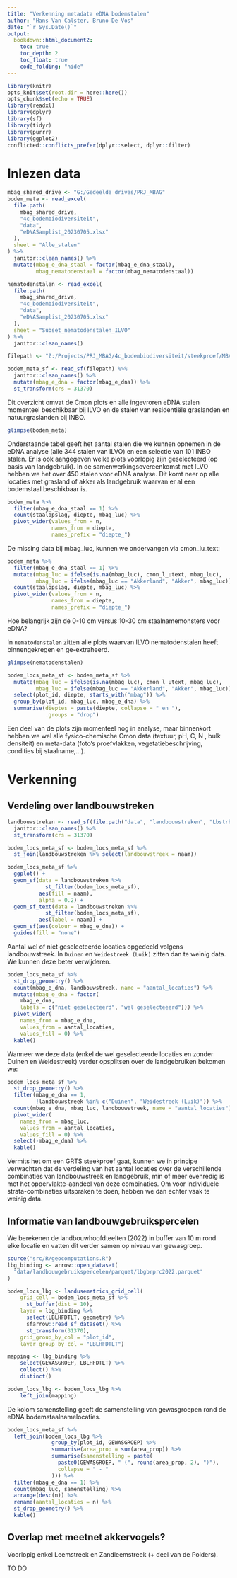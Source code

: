 ```yaml
---
title: "Verkenning metadata eDNA bodemstalen"
author: "Hans Van Calster, Bruno De Vos"
date: "`r Sys.Date()`"
output:
  bookdown::html_document2:
    toc: true
    toc_depth: 2
    toc_float: true
    code_folding: "hide"
---
```


```r
library(knitr)
opts_knit$set(root.dir = here::here())
opts_chunk$set(echo = TRUE)
library(readxl)
library(dplyr)
library(sf)
library(tidyr)
library(purrr)
library(ggplot2)
conflicted::conflicts_prefer(dplyr::select, dplyr::filter)
```


# Inlezen data

```r
mbag_shared_drive <- "G:/Gedeelde drives/PRJ_MBAG"
bodem_meta <- read_excel(
  file.path(
    mbag_shared_drive,
    "4c_bodembiodiversiteit",
    "data",
    "eDNASamplist_20230705.xlsx"
  ),
  sheet = "Alle_stalen"
) %>%
  janitor::clean_names() %>%
  mutate(mbag_e_dna_staal = factor(mbag_e_dna_staal),
         mbag_nematodenstaal = factor(mbag_nematodenstaal)) 

nematodenstalen <- read_excel(
  file.path(
    mbag_shared_drive,
    "4c_bodembiodiversiteit",
    "data",
    "eDNASamplist_20230705.xlsx"
  ),
  sheet = "Subset_nematodenstalen_ILVO"
) %>%
  janitor::clean_names()

```


```r

filepath <- "Z:/Projects/PRJ_MBAG/4c_bodembiodiversiteit/steekproef/MBAG_eDNA_sampling"

bodem_meta_sf <- read_sf(filepath) %>%
  janitor::clean_names() %>%
  mutate(mbag_e_dna = factor(mbag_e_dna)) %>%
  st_transform(crs = 31370)
```


Dit overzicht omvat de Cmon plots en alle ingevroren eDNA stalen momenteel beschikbaar bij ILVO en de stalen van residentiële graslanden en natuurgraslanden bij INBO. 

```r
glimpse(bodem_meta)
```



Onderstaande tabel geeft het aantal stalen die we kunnen opnemen in de eDNA analyse (alle 344 stalen van ILVO) en een selectie van 101 INBO stalen.
Er is ook aangegeven welke plots voorlopig zijn geselecteerd (op basis van landgebruik).
In de samenwerkingsovereenkomst met ILVO hebben we het over 450 stalen voor eDNA analyse.
Dit komt neer op alle locaties met grasland of akker als landgebruik waarvan er al een bodemstaal beschikbaar is.

```r
bodem_meta %>%
  filter(mbag_e_dna_staal == 1) %>%
  count(staalopslag, diepte, mbag_luc) %>%
  pivot_wider(values_from = n,
              names_from = diepte,
              names_prefix = "diepte_")
```

De missing data bij mbag_luc, kunnen we ondervangen via cmon_lu_text:

```r
bodem_meta %>%
  filter(mbag_e_dna_staal == 1) %>%
  mutate(mbag_luc = ifelse(is.na(mbag_luc), cmon_l_utext, mbag_luc),
         mbag_luc = ifelse(mbag_luc == "Akkerland", "Akker", mbag_luc)) %>%
  count(staalopslag, diepte, mbag_luc) %>%
  pivot_wider(values_from = n,
              names_from = diepte,
              names_prefix = "diepte_")

```

Hoe belangrijk zijn de 0-10 cm versus 10-30 cm staalnamemonsters voor eDNA?



In `nematodenstalen` zitten alle plots waarvan ILVO nematodenstalen heeft binnengekregen en ge-extraheerd.

```r
glimpse(nematodenstalen)
```


```r
bodem_locs_meta_sf <- bodem_meta_sf %>%
  mutate(mbag_luc = ifelse(is.na(mbag_luc), cmon_l_utext, mbag_luc),
         mbag_luc = ifelse(mbag_luc == "Akkerland", "Akker", mbag_luc)) %>%
  select(plot_id, diepte, starts_with("mbag")) %>%
  group_by(plot_id, mbag_luc, mbag_e_dna) %>%
  summarise(dieptes = paste(diepte, collapse = " en "),
            .groups = "drop")

```



Een deel van de plots zijn momenteel nog in analyse, maar binnenkort hebben we wel alle fysico-chemische Cmon data (textuur, pH, C, N , bulk densiteit) en meta-data (foto's proefvlakken, vegetatiebeschrijving, condities bij staalname,...).

# Verkenning

## Verdeling over landbouwstreken

```r
landbouwstreken <- read_sf(file.path("data", "landbouwstreken", "Lbstrbel.shp")) %>%
  janitor::clean_names() %>%
  st_transform(crs = 31370)

bodem_locs_meta_sf <- bodem_locs_meta_sf %>%
  st_join(landbouwstreken %>% select(landbouwstreek = naam))
```

```r
bodem_locs_meta_sf %>%
  ggplot() +
  geom_sf(data = landbouwstreken %>%
            st_filter(bodem_locs_meta_sf),
          aes(fill = naam),
          alpha = 0.2) +
  geom_sf_text(data = landbouwstreken %>%
            st_filter(bodem_locs_meta_sf),
          aes(label = naam)) +
  geom_sf(aes(colour = mbag_e_dna)) +
  guides(fill = "none")
```


Aantal wel of niet geselecteerde locaties opgedeeld volgens landbouwstreek.
In `Duinen` en `Weidestreek (Luik)` zitten dan te weinig data.
We kunnen deze beter verwijderen.

```r
bodem_locs_meta_sf %>%
  st_drop_geometry() %>%
  count(mbag_e_dna, landbouwstreek, name = "aantal_locaties") %>%
  mutate(mbag_e_dna = factor(
    mbag_e_dna,
    labels = c("niet geselecteerd", "wel geselecteeerd"))) %>%
  pivot_wider(
    names_from = mbag_e_dna,
    values_from = aantal_locaties,
    values_fill = 0) %>%
  kable()
```

Wanneer we deze data (enkel de wel geselecteerde locaties en zonder Duinen en Weidestreek) verder opsplitsen over de landgebruiken bekomen we:

```r
bodem_locs_meta_sf %>%
  st_drop_geometry() %>%
  filter(mbag_e_dna == 1,
         !landbouwstreek %in% c("Duinen", "Weidestreek (Luik)")) %>%
  count(mbag_e_dna, mbag_luc, landbouwstreek, name = "aantal_locaties") %>%
  pivot_wider(
    names_from = mbag_luc,
    values_from = aantal_locaties,
    values_fill = 0) %>%
  select(-mbag_e_dna) %>%
  kable()
```

Vermits het om een GRTS steekproef gaat, kunnen we in principe verwachten dat de verdeling van het aantal locaties over de verschillende combinaties van landbouwstreek en landgebruik, min of meer evenredig is met het oppervlakte-aandeel van deze combinaties.
Om voor individuele strata-combinaties uitspraken te doen, hebben we dan echter vaak te weinig data.

## Informatie van landbouwgebruikspercelen

We berekenen de landbouwhoofdteelten (2022) in buffer van 10 m rond elke locatie en vatten dit verder samen op niveau van gewasgroep.

```r
source("src/R/geocomputations.R")
lbg_binding <- arrow::open_dataset(
  "data/landbouwgebruikspercelen/parquet/lbgbrprc2022.parquet"
)

bodem_locs_lbg <- landusemetrics_grid_cell(
    grid_cell = bodem_locs_meta_sf %>%
      st_buffer(dist = 10),
    layer = lbg_binding %>%
      select(LBLHFDTLT, geometry) %>%
      sfarrow::read_sf_dataset() %>%
      st_transform(31370),
    grid_group_by_col = "plot_id",
    layer_group_by_col = "LBLHFDTLT")

mapping <- lbg_binding %>%
    select(GEWASGROEP, LBLHFDTLT) %>%
    collect() %>%
    distinct()

bodem_locs_lbg <- bodem_locs_lbg %>%
    left_join(mapping)

```

De kolom samenstelling geeft de samenstelling van gewasgroepen rond de eDNA bodemstaalnamelocaties.

```r
bodem_locs_meta_sf %>%
  left_join(bodem_locs_lbg %>%
              group_by(plot_id, GEWASGROEP) %>%
              summarise(area_prop = sum(area_prop)) %>%
              summarise(samenstelling = paste(
                paste0(GEWASGROEP, " (", round(area_prop, 2), ")"),
                collapse = " - "
              ))) %>%
  filter(mbag_e_dna == 1) %>%
  count(mbag_luc, samenstelling) %>%
  arrange(desc(n)) %>%
  rename(aantal_locaties = n) %>%
  st_drop_geometry() %>%
  kable()
```


## Overlap met meetnet akkervogels?

Voorlopig enkel Leemstreek en Zandleemstreek (+ deel van de Polders).

TO DO

